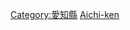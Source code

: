 {{日本行政區劃分類導航|建築物}}
{{Commonscat|Buildings in Aichi prefecture}}

[[Category:愛知縣|Category:愛知縣]]
[[Category:日本各都道府縣建築物|Aichi-ken]]